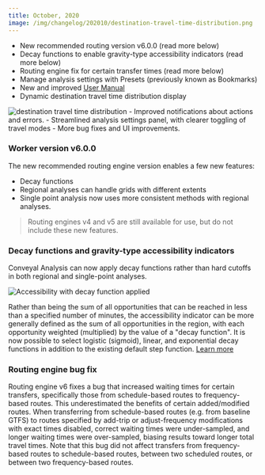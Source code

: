 ```yaml
---
title: October, 2020
image: /img/changelog/202010/destination-travel-time-distribution.png
---
```



- New recommended routing version v6.0.0 (read more below)
- Decay functions to enable gravity-type accessibility indicators (read more below)
- Routing engine fix for certain transfer times (read more below)
- Manage analysis settings with Presets (previously known as Bookmarks)
- New and improved [User Manual](https://docs.conveyal.com)
- Dynamic destination travel time distribution display

<!-- truncate -->

<Image src='/img/changelog/202010/destination-travel-time-distribution.png' alt='destination travel time distribution' />
- Improved notifications about actions and errors.
- Streamlined analysis settings panel, with clearer toggling of travel modes
- More bug fixes and UI improvements.

### Worker version v6.0.0

The new recommended routing engine version enables a few new features:

- Decay functions
- Regional analyses can handle grids with different extents
- Single point analysis now uses more consistent methods with regional analyses.

> Routing engines v4 and v5 are still available for use, but do not include these new features.

### Decay functions and gravity-type accessibility indicators

Conveyal Analysis can now apply decay functions rather than hard cutoffs in both regional and single-point analyses.

<Image alt='Accessibility with decay function applied' src='/img/changelog/202010/decay-access.png' />

Rather than being the sum of all opportunities that can be reached in less than a specified number of minutes, the accessibility indicator can be more generally defined as the sum of all opportunities in the region, with each opportunity weighted (multiplied) by the value of a "decay function". It is now possible to select logistic (sigmoid), linear, and exponential decay functions in addition to the existing default step function. [Learn more](https://docs.conveyal.com/learn-more/decay-functions)

### Routing engine bug fix

Routing engine v6 fixes a bug that increased waiting times for certain transfers, specifically those from schedule-based routes to frequency-based routes. This underestimated the benefits of certain added/modified routes. When transferring from schedule-based routes (e.g. from baseline GTFS) to routes specified by add-trip or adjust-frequency modifications with exact times disabled, correct waiting times were under-sampled, and longer waiting times were over-sampled, biasing results toward longer total travel times. Note that this bug did not affect transfers from frequency-based routes to schedule-based routes, between two scheduled routes, or between two frequency-based routes.
